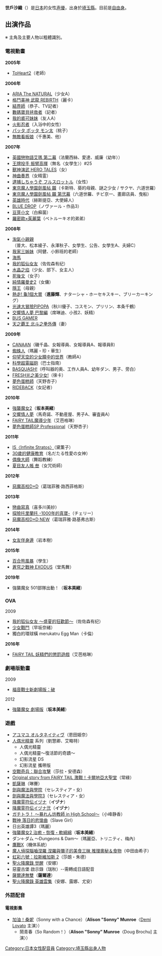 {{藝人
|姓名 = 世戶 沙織
|類型 = 配音員
|圖片 = 
|圖片尺寸 = 
|圖片簡介 = 
|原名 = 
|外文名 = 
|外文 = 
|羅馬拼音 = Seto Saori
|英文名 = 
|暱稱 = 
|其他藝名 = 
|國籍 = {{JPN}}
|民族 = 
|出生日期 = {{Birth_date_and_age|1982|9|3}}
|出生地點 = {{JPN}} [[埼玉縣|埼玉縣]]
|逝世日期 = 
|逝世地點 = 
|血型= 
|職業 = [[聲優|聲優]]
|語言 = 日語
|三圍 = 
|教育程度 = 
|宗教信仰 =
|配偶 = 
|兒女 = 
|父母 = 
|音樂類型 = 
|演奏樂器 = 
|出身地 = 
|出道作 = 
|出道日期 = 
|代表作 = 坂本美緒（[[強襲魔女|強襲魔女2]]）
|活躍年代 = 
|唱片公司 = 
|經紀公司 = [[自由職業|自由職業]]
}}
{{Japanese|japanese=世戸 さおり|kana=せと さおり|romaji=Seto Saori}}

'''世戶沙織'''（{{bd|1982年|9月3日}}）是[[日本|日本]]的女性[[声優|声優]]，出身於[[埼玉縣|埼玉縣]]。目前是[[自由職業|自由身]]。

== 出演作品 ==
※ 主角及主要人物以粗體識別。

=== 電視動畫 ===
'''2005年'''
* [[ToHeart2|ToHeart2]]（老師）
'''2006年'''
* [[水星領航員|ARIA The NATURAL]]（少女A）
* [[格鬥美神_武龍|格鬥美神 武龍 REBIRTH]]（麗卡）
* [[結界師|結界師]]（恭子、TV記者）
* [[數碼寶貝拯救者|數碼寶貝拯救者]]（記者）
* [[我的裘可妹妹|我的裘可妹妹]]（友人A）
* [[火影忍者|火影忍者]]（入浴中的女性）
* [[パッタ_ポッタ_モン太|パッタ ポッタ モン太]]（桃子）
* [[無敵看板娘|無敵看板娘]]（千惠美、他）
'''2007年'''
* [[艾瑪_(漫畫)|英國戀物語艾瑪 第二幕]]（法蘭西絲、愛達、威廉（幼年））
* [[王牌投手_振臂高揮|王牌投手 振臂高揮]]（無名〈女學生〉）#25
* [[獸神演武|獸神演武 HERO TALES]]（女）
* [[神曲奏界|神曲奏界]]（女精霊）
* [[逮捕令_(動漫)#逮捕しちゃうぞ_フルスロットル（2007年10月4日～2008年3月27日）|逮捕しちゃうぞ フルスロットル]]（女性）
* [[東京魔人學園劍風帖|東京魔人學園劍風帖 龖]]（卡斯特、葵的母親、謎之少女 / サクヤ、六道世羅）
* [[東京魔人學園劍風帖|東京魔人學園劍風帖 龖 第弐幕]]（六道世羅、チビ京一、畫廊店員、曳船）
* [[英雄時代_(動畫)|英雄時代]]（赫斯提亞、大使婦人）
* [[BLUE_DROP|BLUE DROP]]（ノヴァール・作品3）
* [[豆芽小文|豆芽小文]]（白癬菌）
* [[羅密歐×茱麗葉|羅密歐×茱麗葉]]（ベトルーキオ的弟弟）
'''2008年'''
* [[淘氣小親親|淘氣小親親]]（普大、松本綾子、永澤秋子、女學生、公告、女學生A、夫婦C）
* [[我家三姊妹|我家三姊妹]]（阿健、小鈴班的老師）
* [[海馬_(動畫)|海馬]]
* [[我的狐仙女友|我的狐仙女友]]（佐佐森有纪）
* [[水晶之焰|水晶之焰]]（少女、部下、女主人）
* [[死後文|死後文]]（女子）
* [[純情羅曼史|純情羅曼史2]]（女傭）
* [[隱王|隱王]]（母親）
* [[熱走!_龜1個大賞|熱走! 龜1個大賞]]（'''進藤輝'''、ナターシャ・ホーセキスキー、ブリーカーキング）
* [[光速大冒險PIPOPA|光速大冒險PIPOPA]]（秋川優子、コスモン、プリリン、本条千鶴）
* [[交響情人夢|交響情人夢 巴黎編]]（席琳迪、小孩2、妖精）
* [[BUS_GAMER|BUS GAMER]]
* [[北斗之拳|天之覇王 北斗之拳外傳]]（妻）
'''2009年'''
* [[CANAAN|CANAAN]]（磯千晶、女報導員、女報導員A、報導員B）
* [[蜘蛛人|蜘蛛人]]（瑪麗・珍・華生）
* [[仰望天空的少女瞳中的世界|仰望天空的少女瞳中的世界]]（教師A）
* [[科學超電磁砲|科學超電磁砲]]（巴士指南）
* [[BASQUASH!|BASQUASH!]]（呼叫器的奥、工作人員A、幼年ダン、男子、旁白）
* [[FRESH光之美少女!|FRESH光之美少女!]]（徠卡）
* [[夢色蛋糕師|夢色蛋糕師]]（天野杏子）
* [[RIDEBACK|RIDEBACK]]（女記者）
'''2010年'''
* [[強襲魔女|強襲魔女2]]（'''坂本美緒'''）
* [[交響情人夢|交響情人夢]]（馬奇諾、不動産屋、男子A、審査員A）
* [[FAIRY_TAIL魔導少年|FAIRY TAIL魔導少年]]（艾芭格琳）
* [[夢色蛋糕師|夢色蛋糕師SP Professional]]（天野杏子）
'''2011年'''
* [[IS〈Infinite_Stratos〉|IS〈Infinite Stratos〉]]（黛薫子）
* [[30歲的健康教育|30歲的健康教育]]（名だたる性愛の女神）
* [[偶像大師_(動畫)|偶像大師]]（舞蹈教練）
* [[夏目友人帳|夏目友人帳 叁]]（女咒術師）
'''2012年'''
* [[惡魔高校D×D|惡魔高校D×D]]（葛瑞菲雅·路西菲格斯）
'''2013年'''
* [[戀曲寫真|戀曲寫真]]（喜多川美紗）
* [[探險托里蘭托|探險托里蘭托 -1000年的真寶-]]（チェリー）
* [[惡魔高校D×D|惡魔高校D×D NEW]]（葛瑞菲雅·路基弗古斯）
'''2014年'''
* [[女友伴身邊|女友伴身邊]]（岩本樹）
'''2015年'''
* [[百合熊風暴|百合熊風暴]]（學生）
* [[蒼穹之戰神|蒼穹之戰神 EXODUS]]（堂馬舞）
'''2019年'''
* 強襲魔女 501部隊出動！（'''坂本美緒'''）

=== OVA ===
;2009
* [[我的狐仙女友|我的狐仙女友 〜盛夏的狂歡節〜]]（佐佐森有纪）
* [[少女戰鬥|少女戰鬥]]（早坂奈緒）
* 獨白的環球橫 merukatru Egg Man（卡倫）
'''2016年'''
* [[FAIRY_TAIL_(動畫)|FAIRY TAIL 妖精們的懲罰遊戲]]（艾芭格琳）<!--5月17日-->

=== 劇場版動畫 ===
;2009
*[[福音戰士新劇場版：破|福音戰士新劇場版：破]]
;2012
*[[強襲魔女|強襲魔女 劇場版]]（'''坂本美緒'''）

=== 遊戲 ===
* [[アユマユ_オルタネイティヴ|アユマユ オルタネイティヴ]]（恩田姫奈）
* [[人偶光精靈|人偶光精靈]] 系列（劉慧卿、艾略特）
** 人偶光精靈
** 人偶光精靈～復活節的奇蹟～
** 幻影流星 DS
** 幻影流星 攜帶版
* [[空戰奇兵：聯合攻擊|空戰奇兵：聯合攻擊]]（莎拉・安德森）
* [[FAIRY_TAIL魔導少年|Original story from FAIRY TAIL 激戰！卡爾地亞大聖堂]]（常綠）
* [[凱薩琳_(遊戲)|凱薩琳]]（琳賽）
* [[劍與魔法與學院|劍與魔法與學院]]（セレスティア・女）
* [[劍與魔法與學院3|劍與魔法與學院3]]（セレスティア・女）
* [[降魔霊符伝イヅナ|降魔霊符伝イヅナ]]（'''イヅナ'''）
* [[降魔霊符伝イヅナ弐|降魔霊符伝イヅナ弐]]（'''イヅナ'''）
* [[ガチトラ！_～暴れん坊教師_in_High_School～|ガチトラ！ ～暴れん坊教師 in High School～]]（小峰静香） 
* [[戰神_(動作遊戲)|戰神 落日的悲愴曲]]（Slave Girl） 
* 日出英雄譚3（瑪麗）
* [[強襲魔女|強襲魔女2 治癒・恢復・軟綿綿]]（'''坂本美緒'''）
* ダン←ダム ～Dungeons & Dam～（瑪麗亞、トリニティ、梅內）
* [[鷹戰X|鷹戰X]]（機体系統）
* [[魔人偵探腦嚙涅羅|魔人偵探腦嚙涅羅 涅羅與彌子的美食三昧 推理奧秘＆食物]]（中田由希子）
* [[虹彩六號：拉斯維加斯_2|虹彩六號：拉斯維加斯 2]]（莎朗・朱德）
* [[聖火降魔錄_觉醒|聖火降魔錄 觉醒]]（安娜）
* 惡靈古堡 啟示錄（瑞秋）--需轉成日語配音
* [[薩爾達無雙|薩爾達無雙]]（'''薩爾達'''）
* [[聖火降魔錄_英雄雲集|聖火降魔錄 英雄雲集]]（安娜、露娜、尤安）

=== 外語配音 ===
==== 電視影集 ====
* [[加油！桑妮|加油！桑妮]]（Sonny with a Chance）（'''Alison "Sonny" Munroe'''〈[[黛咪·洛瓦特|Demi Lovato]] 主演〉）
** 鬧青春（So Random！）（'''Alison "Sonny" Munroe'''〈Doug Brochu] 主演〉）

{{DEFAULTSORT:Seto Saori}}
[[Category:日本女性配音員|Category:日本女性配音員]]
[[Category:埼玉縣出身人物|Category:埼玉縣出身人物]]